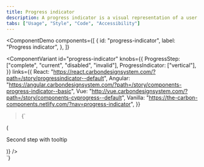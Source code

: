 ```yaml
---
title: Progress indicator
description: A progress indicator is a visual representation of a user's progress through a set of steps. It guides the user through a number of steps in order to complete a specified process.
tabs: ["Usage", "Style", "Code", "Accessibility"]
---
```


<ComponentDemo
  components={[
    {
      id: "progress-indicator",
      label: "Progress indicator",
    },
  ]}
>
  <ComponentVariant
    id="progress-indicator"
    knobs={{
      ProgressStep: ["complete", "current", "disabled", "invalid"],
      ProgressIndicator: ["vertical"],
    }}
    links={{
      React:
        "https://react.carbondesignsystem.com/?path=/story/progressindicator--default",
      Angular:
        "https://angular.carbondesignsystem.com/?path=/story/components-progress-indicator--basic",
      Vue:
        "http://vue.carbondesignsystem.com/?path=/story/components-cvprogress--default",
      Vanilla:
        "https://the-carbon-components.netlify.com/?nav=progress-indicator",
    }}
  >{`
  <div className="some-container">
    <ProgressIndicator currentIndex={1}>
        <ProgressStep
          label="First step"
          description="Step 1: Getting started with Carbon Design System"
        />
        <ProgressStep
          current
          label="Second step with tooltip"
          description="Step 2: Getting started with Carbon Design System"
          renderLabel={() => (
            <Tooltip
              direction="bottom"
              showIcon={false}
              triggerClassName="bx--progress-label"
              triggerText="Second step with tooltip"
              tooltipId="tooltipId-0">
              <p>Second step with tooltip</p>
            </Tooltip>
          )}
        />
        <ProgressStep
          label="Third step"
          description="Step 3: Getting started with Carbon Design System"
          secondaryLabel="Optional label"
        />
        <ProgressStep
          invalid
          label="Fourth step"
          description="Step 4: Getting started with Carbon Design System"
        />
        <ProgressStep
          disabled
          label="Fifth step"
          description="Step 5: Getting started with Carbon Design System"
        />
      </ProgressIndicator>
  </div>
`}</ComponentVariant>
</ComponentDemo>
